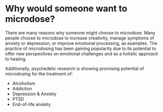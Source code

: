 # Why would someone want to microdose?

There are many reasons why someone might choose to microdose. Many people choose to microdose to increase creativity, manage symptoms of anxiety or depression, or improve emotional processing, as examples. The practice of microdosing has been gaining popularity due to its potential to offer new perspectives on emotional challenges and as a holistic approach to healing.

Additionally, psychedelic research is showing promising potential of microdosing for the treatment of:
* Alcoholism
* Addiction
* Depression & Anxiety
* PTSD
* End-of-life anxiety

